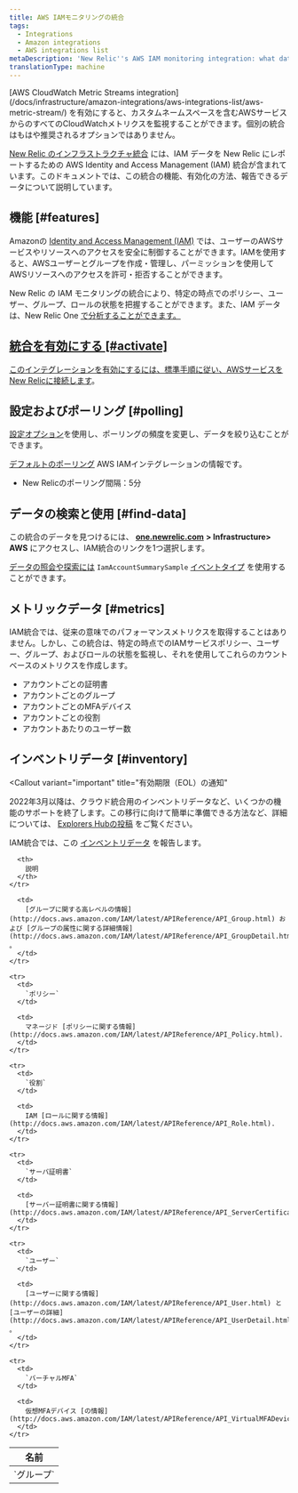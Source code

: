 ```yaml
---
title: AWS IAMモニタリングの統合
tags:
  - Integrations
  - Amazon integrations
  - AWS integrations list
metaDescription: 'New Relic''s AWS IAM monitoring integration: what data it reports, and how to enable it.'
translationType: machine
---
```


<Callout variant="important">
  [AWS CloudWatch Metric Streams integration](/docs/infrastructure/amazon-integrations/aws-integrations-list/aws-metric-stream/) を有効にすると、カスタムネームスペースを含むAWSサービスからのすべてのCloudWatchメトリクスを監視することができます。個別の統合はもはや推奨されるオプションではありません。
</Callout>

[New Relic のインフラストラクチャ統合](/docs/infrastructure/integrations-getting-started/getting-started/introduction-infrastructure-integrations) には、IAM データを New Relic にレポートするための AWS Identity and Access Management (IAM) 統合が含まれています。このドキュメントでは、この統合の機能、有効化の方法、報告できるデータについて説明しています。

## 機能 [#features]

Amazonの [Identity and Access Management (IAM)](https://aws.amazon.com/iam/) では、ユーザーのAWSサービスやリソースへのアクセスを安全に制御することができます。IAMを使用すると、AWSユーザーとグループを作成・管理し、パーミッションを使用してAWSリソースへのアクセスを許可・拒否することができます。

New Relic の IAM モニタリングの統合により、特定の時点でのポリシー、ユーザー、グループ、ロールの状態を把握することができます。また、IAM データは、New Relic One [で分析することができます。](/docs/infrastructure/infrastructure-integrations/getting-started/connect-aws-integrations-infrastructure#insights)

## [統合を有効にする [#activate]](/docs/infrastructure/infrastructure-integrations/getting-started/connect-aws-integrations-infrastructure#insights)

[このインテグレーションを有効にするには、標準手順に従い、](/docs/infrastructure/infrastructure-integrations/getting-started/connect-aws-integrations-infrastructure#insights)[AWSサービスをNew Relicに接続します](/docs/infrastructure/infrastructure-integrations/getting-started/connect-aws-integrations-infrastructure)。

## 設定およびポーリング [#polling]

[設定オプション](/docs/integrations/new-relic-integrations/getting-started/configure-polling-frequency-data-collection-cloud-integrations)を使用し、ポーリングの頻度を変更し、データを絞り込むことができます。

[デフォルトのポーリング](/docs/infrastructure/amazon-integrations/aws-integrations-list/aws-polling-intervals-infrastructure-integrations) AWS IAMインテグレーションの情報です。

* New Relicのポーリング間隔：5分

## データの検索と使用 [#find-data]

この統合のデータを見つけるには、 [**one.newrelic.com**](http://one.newrelic.com) **> Infrastructure> AWS** にアクセスし、IAM統合のリンクを1つ選択します。

[データの照会や探索には](/docs/using-new-relic/data/understand-data/query-new-relic-data) `IamAccountSummarySample` [イベントタイプ](/docs/insights/use-insights-ui/getting-started/introduction-new-relic-insights#event-type) を使用することができます。

## メトリックデータ [#metrics]

IAM統合では、従来の意味でのパフォーマンスメトリクスを取得することはありません。しかし、この統合は、特定の時点でのIAMサービスポリシー、ユーザー、グループ、およびロールの状態を監視し、それを使用してこれらのカウントベースのメトリクスを作成します。

* アカウントごとの証明書
* アカウントごとのグループ
* アカウントごとのMFAデバイス
* アカウントごとの役割
* アカウントあたりのユーザー数

## インベントリデータ [#inventory]

<Callout
  variant="important"
  title="有効期限（EOL）の通知"
>
  2022年3月以降は、クラウド統合用のインベントリデータなど、いくつかの機能のサポートを終了します。この移行に向けて簡単に準備できる方法など、詳細については、 [Explorers Hubの投稿](https://discuss.newrelic.com/t/important-upcoming-changes-to-capabilities-and-support-across-errors-classic-labels-service-infrastructure-on-host-snmp-integration-and-inventory-data-in-cloud-integrations/175370) をご覧ください。
</Callout>

IAM統合では、この [インベントリデータ](/docs/infrastructure/integrations-getting-started/getting-started/understand-integration-data-data-types#inventory-data) を報告します。

<table>
  <thead>
    <tr>
      <th width={285}>
        名前
      </th>

      <th>
        説明
      </th>
    </tr>
  </thead>

  <tbody>
    <tr>
      <td>
        `グループ`
      </td>

      <td>
        [グループに関する高レベルの情報](http://docs.aws.amazon.com/IAM/latest/APIReference/API_Group.html) および [グループの属性に関する詳細情報](http://docs.aws.amazon.com/IAM/latest/APIReference/API_GroupDetail.html) 。
      </td>
    </tr>

    <tr>
      <td>
        `ポリシー`
      </td>

      <td>
        マネージド [ポリシーに関する情報](http://docs.aws.amazon.com/IAM/latest/APIReference/API_Policy.html).
      </td>
    </tr>

    <tr>
      <td>
        `役割`
      </td>

      <td>
        IAM [ロールに関する情報](http://docs.aws.amazon.com/IAM/latest/APIReference/API_Role.html).
      </td>
    </tr>

    <tr>
      <td>
        `サーバ証明書`
      </td>

      <td>
        [サーバー証明書に関する情報](http://docs.aws.amazon.com/IAM/latest/APIReference/API_ServerCertificate.html).
      </td>
    </tr>

    <tr>
      <td>
        `ユーザー`
      </td>

      <td>
        [ユーザーに関する情報](http://docs.aws.amazon.com/IAM/latest/APIReference/API_User.html) と [ユーザーの詳細](http://docs.aws.amazon.com/IAM/latest/APIReference/API_UserDetail.html) 。
      </td>
    </tr>

    <tr>
      <td>
        `バーチャルMFA`
      </td>

      <td>
        仮想MFAデバイス [の情報](http://docs.aws.amazon.com/IAM/latest/APIReference/API_VirtualMFADevice.html).
      </td>
    </tr>
  </tbody>
</table>